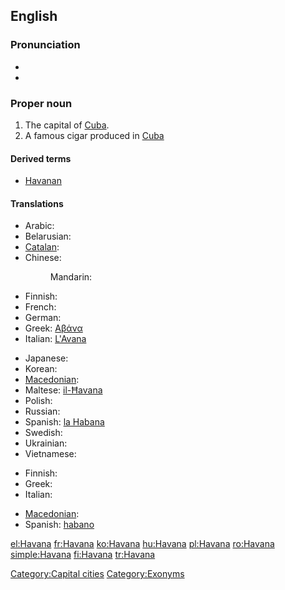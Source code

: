 {{wikipedia}}
==English==

===Pronunciation===
* {{IPA|/həˈvænə/}}
* {{rhymes|ænə}}

===Proper noun===
{{en-proper noun}}

# The capital of [[Cuba]].
# A famous cigar produced in [[Cuba]]

====Derived terms====
* [[Havanan]]

====Translations====
{{trans-top|capital}}
* Arabic: {{t|ar|هافانا|f|tr=hafaanaa, havaanaa}}
* Belarusian: {{t|be|Гавана|f|tr=Havána|xs=Belarusian}}
* [[Catalan]]: {{t|ca|L'Havana}}
* Chinese:
*: Mandarin: {{t|cmn|哈瓦那|tr=Hāwǎnà|sc=Hani}}
* Finnish: {{t+|fi|Havanna}}
* French: {{t+|fr|La Havane|f}}
* German: {{t+|de|Havanna|f}}
* Greek: [[Αβάνα]] {{f}}
* Italian: [[L'Avana]] {{f}}
{{trans-mid}}
* Japanese: {{t|ja|ハバナ|tr=Habana}}
* Korean: {{t-|ko|아바나|f|sc=Hang}}
* [[Macedonian]]: {{t|mk|Хавана|f|tr=Havána}}
* Maltese: [[il-Ħavana]]
* Polish: {{t+|pl|Hawana|f}}
* Russian: {{t|ru|Гавана|f|tr=Gavána}}
* Spanish: [[la Habana]] {{f}}
* Swedish: {{t-|sv|Havanna}}
* Ukrainian: {{t|uk|Гавана|f|tr=Havána|xs=Ukrainian}}
* Vietnamese: {{t|vi|La Habana|xs=Vietnamese}}
{{trans-bottom}}

{{trans-top|cigar}}
* Finnish: {{t-|fi|havannalainen}}
* Greek: {{t-|el|πούρα Αβάνας}}
* Italian: {{t+|it|avana|m}}
{{trans-mid}}
* [[Macedonian]]: {{t|mk|хаванска пура|f|tr=hávanska púra}}
* Spanish: [[habano]] {{m}}
{{trans-bottom}}

[[Category:Capital cities]]
[[Category:Exonyms]]

[[el:Havana]]
[[fr:Havana]]
[[ko:Havana]]
[[hu:Havana]]
[[pl:Havana]]
[[ro:Havana]]
[[simple:Havana]]
[[fi:Havana]]
[[tr:Havana]]